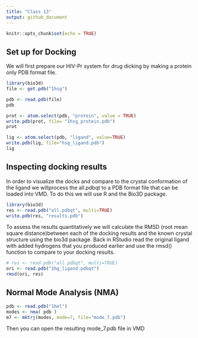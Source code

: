```yaml
---
title: "Class 13"
output: github_document
---
```


```r
knitr::opts_chunk$set(echo = TRUE)
```

## Set up for Docking 

We will first prepare our HIV-Pr system for drug dicking by making a protein only PDB format file.
```r
library(bio3d)
file <- get.pdb("1hsg")
```

```r
pdb <- read.pdb(file)
pdb
```

```r
prot <- atom.select(pdb, "protein", value = TRUE)
write.pdb(prot, file= "1hsg_protein.pdb")
prot
```

```r
lig <- atom.select(pdb, "ligand", value=TRUE)
write.pdb(lig, file="hsg_ligand.pdb")
lig
```

## Inspecting docking results 

In order to visualize the docks and compare to the crystal conformation of the ligand we willprocess the all.pdbqt to a PDB format file that can be loaded into VMD. To do this we will use R and the Bio3D package.

```r
library(bio3d)
res <- read.pdb("all.pdbqt", multi=TRUE)
write.pdb(res, "results.pdb")
```

To assess the results quantitatively we will calculate the RMSD (root mean square distance)between each of the docking results and the known crystal structure using the bio3d package.
Back in RStudio read the original ligand with added hydrogens that you produced earlier and use the rmsd() function to compare to your docking results.

```r
# res <- read.pdb("all.pdbqt", multi=TRUE)
ori <- read.pdb("1hg_ligand.pdbqt")
rmsd(ori, res)
```

##  Normal Mode Analysis (NMA)

```r
pdb <- read.pdb("1hel")
modes <- nma( pdb )
m7 <- mktrj(modes, mode=7, file="mode_7.pdb")
```

Then you can open the resulting mode_7.pdb file in VMD
